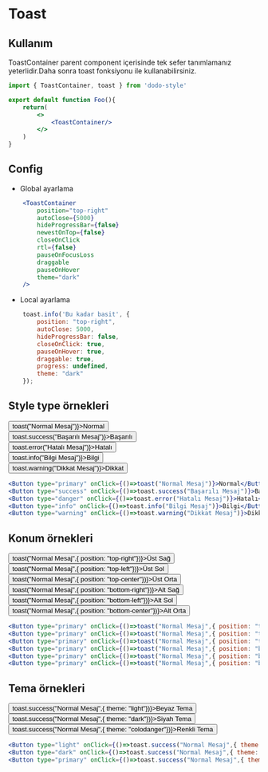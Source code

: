
<Meta title="Geri Dönüt/Toast" />





# Toast
## Kullanım
ToastContainer parent component içerisinde tek sefer tanımlamanız yeterlidir.Daha sonra toast fonksiyonu ile kullanabilirsiniz.
```jsx
import { ToastContainer, toast } from 'dodo-style'

export default function Foo(){
    return(
        <>
            <ToastContainer/>
        </>
    )
}
```

## Config
- Global ayarlama
```jsx
    <ToastContainer
        position="top-right"
        autoClose={5000}
        hideProgressBar={false}
        newestOnTop={false}
        closeOnClick
        rtl={false}
        pauseOnFocusLoss
        draggable
        pauseOnHover
        theme="dark"
    />
```
- Local ayarlama
```js
    toast.info('Bu kadar basit', {
        position: "top-right",
        autoClose: 5000,
        hideProgressBar: false,
        closeOnClick: true,
        pauseOnHover: true,
        draggable: true,
        progress: undefined,
        theme: "dark"
    });
```


## Style type örnekleri
<div style={{display:"flex",flexDirection:"row",alignItems:"center",flexWrap:"wrap"}}>
    <div style={{margin:"5px"}}>
        <Button type="primary" onClick={()=>toast("Normal Mesaj")}>Normal</Button>
    </div>
    <div style={{margin:"5px"}}>
        <Button type="success" onClick={()=>toast.success("Başarılı Mesaj")}>Başarılı</Button>
    </div>
    <div style={{margin:"5px"}}>
        <Button type="danger" onClick={()=>toast.error("Hatalı Mesaj")}>Hatalı</Button>
    </div>
    <div style={{margin:"5px"}}>
        <Button type="info" onClick={()=>toast.info("Bilgi Mesaj")}>Bilgi</Button>
    </div>
    <div style={{margin:"5px"}}>
        <Button type="warning" onClick={()=>toast.warning("Dikkat Mesaj")}>Dikkat</Button>
    </div>
</div>


```jsx
<Button type="primary" onClick={()=>toast("Normal Mesaj")}>Normal</Button>
<Button type="success" onClick={()=>toast.success("Başarılı Mesaj")}>Başarılı</Button>
<Button type="danger" onClick={()=>toast.error("Hatalı Mesaj")}>Hatalı</Button>
<Button type="info" onClick={()=>toast.info("Bilgi Mesaj")}>Bilgi</Button>
<Button type="warning" onClick={()=>toast.warning("Dikkat Mesaj")}>Dikkat</Button>

```

## Konum örnekleri
<div style={{display:"flex",flexDirection:"row",alignItems:"center",flexWrap:"wrap"}}>
    <div style={{margin:"5px"}}>
        <Button type="primary" onClick={()=>toast("Normal Mesaj",{ position: "top-right"})}>Üst Sağ</Button>
        <Button type="primary" onClick={()=>toast("Normal Mesaj",{ position: "top-left"})}>Üst Sol</Button>
        <Button type="primary" onClick={()=>toast("Normal Mesaj",{ position: "top-center"})}>Üst Orta</Button>
        <Button type="primary" onClick={()=>toast("Normal Mesaj",{ position: "bottom-right"})}>Alt Sağ</Button>
        <Button type="primary" onClick={()=>toast("Normal Mesaj",{ position: "bottom-left"})}>Alt Sol</Button>
        <Button type="primary" onClick={()=>toast("Normal Mesaj",{ position: "bottom-center"})}>Alt Orta</Button>
    </div>

</div>


```jsx
<Button type="primary" onClick={()=>toast("Normal Mesaj",{ position: "top-right"})}>Üst Sağ</Button>
<Button type="primary" onClick={()=>toast("Normal Mesaj",{ position: "top-left"})}>Üst Sol</Button>
<Button type="primary" onClick={()=>toast("Normal Mesaj",{ position: "top-center"})}>Üst Orta</Button>
<Button type="primary" onClick={()=>toast("Normal Mesaj",{ position: "bottom-right"})}>Alt Sağ</Button>
<Button type="primary" onClick={()=>toast("Normal Mesaj",{ position: "bottom-left"})}>Alt Sol</Button>
<Button type="primary" onClick={()=>toast("Normal Mesaj",{ position: "bottom-center"})}>Alt Orta</Button>

```

## Tema örnekleri
<div style={{display:"flex",flexDirection:"row",alignItems:"center",flexWrap:"wrap"}}>
    <div style={{margin:"5px"}}>
        <Button type="light" onClick={()=>toast.success("Normal Mesaj",{ theme: "light"})}>Beyaz Tema</Button>
        <Button type="dark" onClick={()=>toast.success("Normal Mesaj",{ theme: "dark"})}>Siyah Tema</Button>
        <Button type="success" gradient onClick={()=>toast.success("Normal Mesaj",{ theme: "colodanger"})}>Renkli Tema</Button>
    </div>

</div>


```jsx
<Button type="light" onClick={()=>toast.success("Normal Mesaj",{ theme: "light"})}>Beyaz Tema</Button>
<Button type="dark" onClick={()=>toast.success("Normal Mesaj",{ theme: "dark"})}>Siyah Tema</Button>
<Button type="primary" onClick={()=>toast.success("Normal Mesaj",{ theme: "colodanger"})}>Renkli Tema</Button>
```



<ToastContainer/>

